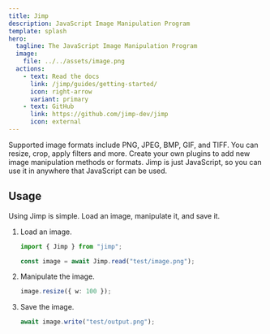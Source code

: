 ```yaml
---
title: Jimp
description: JavaScript Image Manipulation Program
template: splash
hero:
  tagline: The JavaScript Image Manipulation Program
  image:
    file: ../../assets/image.png
  actions:
    - text: Read the docs
      link: /jimp/guides/getting-started/
      icon: right-arrow
      variant: primary
    - text: GitHub
      link: https://github.com/jimp-dev/jimp
      icon: external
---
```



<CardGrid>
  <Card title="Image Formats" icon="pencil">
    Supported image formats include PNG, JPEG, BMP, GIF, and TIFF.
  </Card>
  <Card title="Image Manipulation" icon="add-document">
    You can resize, crop, apply filters and more.
  </Card>
  <Card title="Pluggable" icon="setting">
    Create your own plugins to add new image manipulation methods or formats.
  </Card>
  <Card title="Just JavaScript" icon="open-book">
    Jimp is just JavaScript, so you can use it in anywhere that JavaScript can
    be used.
  </Card>
</CardGrid>

## Usage

Using Jimp is simple.
Load an image, manipulate it, and save it.

<Steps>

1. Load an image.

   ```ts
   import { Jimp } from "jimp";

   const image = await Jimp.read("test/image.png");
   ```

2. Manipulate the image.

   ```ts
   image.resize({ w: 100 });
   ```

3. Save the image.

   ```ts
   await image.write("test/output.png");
   ```

</Steps>

<CardGrid>
  <LinkCard title="Getting Started" href="/jimp/guides/getting-started/" />
  <LinkCard title="API Reference" href="/jimp/api/jimp/classes/jimp/" />
</CardGrid>

